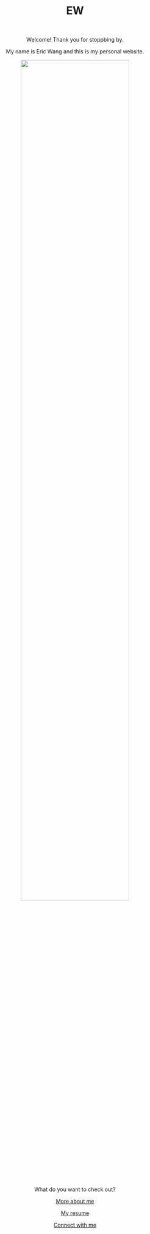 

<center> <h1>EW</h1> </center>

<br>
<center>

Welcome! Thank you for stoppbing by.

My name is Eric Wang and this is my personal website.

<img src="images/pfp.jpeg" style="width:75%">


What do you want to check out?

[More about me](about.html)

[My resume](resume.html)

[Connect with me](connect.html)
